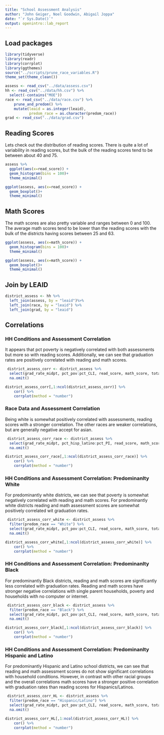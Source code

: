 ```yaml
---
title: "School Assessment Analysis"
author: "John Geiger, Noel Goodwin, Abigail Joppa"
date: "`r Sys.Date()`"
output: openintro::lab_report
---
```


## Load packages 

```r

library(tidyverse)
library(readr)
library(corrplot)
library(ggthemes)
source("../scripts/prune_race_variables.R")
theme_set(theme_clean())

assess <- read_csv("../data/assess.csv")
hh <- read_csv("../data/hh.csv") %>%
  select(-contains("MOE"))
race <- read_csv("../data/race.csv") %>% 
    prune_and_predom() %>%
    mutate(leaid = as.integer(leaid), 
           predom_race = as.character(predom_race))
grad <- read_csv("../data/grad.csv")

```


## Reading Scores

Lets check out the distribution of reading scores. There is quite a lot of variability in reading scores, but the bulk of the reading scores tend to be between about 40 and 75. 
```r
assess %>%
  ggplot(aes(x=read_score)) +
  geom_histogram(bins = 100)+
  theme_minimal()

ggplot(assess, aes(x=read_score)) +
  geom_boxplot()+
  theme_minimal()
```

## Math Scores

The math scores are also pretty variable and ranges between 0 and 100. The average math scores tend to be lower than the reading scores with the bulk of the districts having scores between 25 and 63. 

```r
ggplot(assess, aes(x=math_score)) +
  geom_histogram(bins = 100)+
  theme_minimal()

ggplot(assess, aes(x=math_score)) +
  geom_boxplot()+
  theme_minimal()
```

## Join by LEAID 

```r
district_assess <- hh %>%
  left_join(assess, by = "leaid")%>%
  left_join(race, by = "leaid") %>%
  left_join(grad, by = "leaid")
```


## Correlations

### HH Conditions and Assessment Correlation


It appears that pct poverty is negatively correlated with both assessments but more so with reading scores. Additionally, we can see that graduation rates are positively correlated with reading and math scores. 
```r
 district_assess_corr <- district_assess %>%
  select(grad_rate_midpt, pct_pov:pct_CLI, read_score, math_score, total_score) %>%
  na.omit()

district_assess_corr[,1:ncol(district_assess_corr)] %>% 
    cor() %>%
    corrplot(method = "number")


```


### Race Data and Assessment Correlation


Being white is somewhat positively correlated with assessments, reading scores with a stronger correlation. The other races are weaker correlations, but are generally negative accept for asian. 

```r
 district_assess_corr_race <- district_assess %>%
  select(grad_rate_midpt, pct_hisp_latino:pct_PI, read_score, math_score, total_score) %>%
  na.omit()

district_assess_corr_race[,1:ncol(district_assess_corr_race)] %>% 
    cor() %>%
    corrplot(method = "number")
```

### HH Conditions and Assessment Correlation: Predominanlty White 


For predominantly white districts, we can see that poverty is somewhat negatively correlated with reading and math scores. For predominantly white districts reading and math assessment scores are somewhat positively correlated wit graduation rates. 

```r
 district_assess_corr_white <- district_assess %>%
  filter(predom_race == "White") %>%
  select(grad_rate_midpt, pct_pov:pct_CLI, read_score, math_score, total_score) %>%
  na.omit()

district_assess_corr_white[,1:ncol(district_assess_corr_white)] %>% 
    cor() %>%
    corrplot(method = "number")
```


### HH Conditions and Assessment Correlation: Predominanlty Black 


For predominantly Black districts, reading and math scores are significantly less correlated with graduation rates. Reading and math scores have stronger negative correlations with single parent households, poverty and households with no computer or internet. 


```r
 district_assess_corr_black <- district_assess %>%
  filter(predom_race == "Black") %>%
  select(grad_rate_midpt, pct_pov:pct_CLI, read_score, math_score, total_score) %>%
  na.omit()

district_assess_corr_black[,1:ncol(district_assess_corr_black)] %>% 
    cor() %>%
    corrplot(method = "number")
```



### HH Conditions and Assessment Correlation: Predominanlty Hispanic and Latino  


For predominantly Hispanic and Latino school districts, we can see that reading and math assessment scores do not show significant correlations with household conditions. However, in contrast with other racial groups and the overall correlations math scores have a stronger positive correlation with graduation rates than reading scores for Hispanics/Latinos. 


```r
 district_assess_corr_HL <- district_assess %>%
  filter(predom_race == "Hispanic/Latino") %>%
  select(grad_rate_midpt, pct_pov:pct_CLI, read_score, math_score, total_score) %>%
  na.omit()

district_assess_corr_HL[,1:ncol(district_assess_corr_HL)] %>% 
    cor() %>%
    corrplot(method = "number")
```




